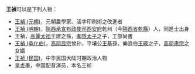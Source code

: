 '''王禎'''可以是下列人物：

* [[王禎_(元朝)|王禎 (元朝)]]，元朝農學家、活字印刷術之改進者
* [[王禎_(明朝)|王禎 (明朝)]]，[[陝西承宣布政使司|陝西承宣布政使司]][[西安府|西安府]]乾州（今[[陝西省|陝西省]][[乾縣|乾縣]]）人，同進士出身
* 王禎，[[高麗太祖|高麗太祖]]王建之孫，[[孝隱太子|孝隱太子]]之子，工部尙書
* [[王禎_(承化伯)|王禎 (承化伯)]]，[[高丽显宗|高丽显宗]]曾孙，平壤公[[王基_(高麗)|王基]]孫，樂浪伯[[王瑛_(樂浪侯)|王瑛]]之子，[[高丽肃宗|高丽肃宗]]之女婿
* [[王祯_(民国)|王祯 (民国)]]，中华民国大陆时期政治人物
* [[皇贞季|皇贞季]]，中国配音演员，本名王祯

{{Disambiguation|Cat=二字王姓人名消歧义}}